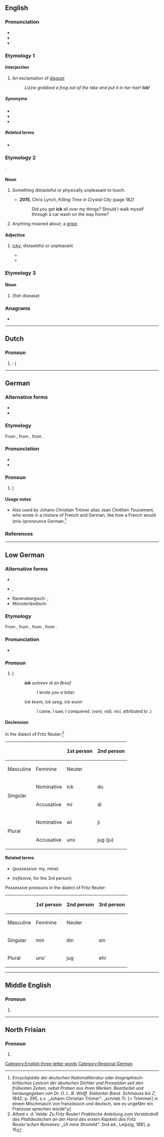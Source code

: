 {{also|-ick}}
==English==

===Pronunciation===
* {{IPA|en|/ɪk/}}
* {{audio|en|en-us-ick.ogg|Audio (US)}}
* {{rhymes|en|ɪk}}

===Etymology 1===

====Interjection====
{{en-interj}}

# An exclamation of [[disgust]]
#: ''Lizzie grabbed a frog out of the lake and put it in her hair! '''Ick'''!''

=====Synonyms=====
* {{l|en|ew}}
* {{l|en|ugh}}
* {{l|en|yuck}}

=====Related terms=====
* {{l|en|icky}}

===Etymology 2===
{{back-form|en|icky}}.

====Noun====
{{en-noun|-}}

# {{lb|en|informal}} Something distasteful or physically unpleasant to touch.
#* '''2015''', Chris Lynch, ''Killing Time in Crystal City'' (page 182)
#*: Did you get '''ick''' all over my things? Should I walk myself through a car wash on the way home?
# {{lb|en|slang}} Anything moaned about; a [[gripe]].

====Adjective====
{{en-adj|?}}

# {{lb|en|informal}} [[icky]]; distasteful or unpleasant.
#* {{quote-book|en|year=2012|author=Sue Moorcroft|title=Dream a Little Dream|passage='It's a bit '''ick''', to be honest, but Rochelle thought it would be funny. Last year we did dragon's diarrhoea, with Tia Maria and chocolate Angel Delight, but nobody would touch it.'}}
#* {{quote-book|en|year=2015|author=Candy J Starr|title=Bad Boy Rock Star: The Complete Story|passage=He thought she would be an embarrassment. That kind of made me feel a bit '''ick'''.}}

===Etymology 3===

====Noun====
{{en-noun|-}}

# {{alternative form of|en|ich|nodot=yes}} (fish disease)

===Anagrams===
* {{anagrams|en|a=cik|CKI}}

[[Category:English three-letter words]]

----

==Dutch==

===Pronoun===
{{head|nl|pronoun}}

# {{alternative form of|nl|ik}}: [[I]]

----

==German==

===Alternative forms===
* {{alter|de|ik}}
* {{alter|de|icke||disjunctive}}

===Etymology===
From {{bor|de|nds|[[ick]]/[[ik]]}}, from {{der|de|gem-pro|*ek}}, from {{der|de|ine-pro|*éǵh₂}}.

===Pronunciation===
* {{IPA|de|/ɪk/}}
* {{audio|de|De-ick.ogg|Audio}}

===Pronoun===
{{head|de|pronoun|cat2=personal pronouns|[[conjunctive]]}}

# {{lb|de|Berlin}} [[I]]
#: {{ux|de|'''Ick''' liebe dir!|I love you!}}

====Usage notes====
* Also used by Johann Christian Trömer alias Jean Chrêtien Toucement, who wrote in a mixture of French and German, like how a French would (mis-)pronounce German.<ref>''Encyclopädie der deutschen Nationalliteratur oder biographisch-kritisches Lexicon der deutschen Dichter und Prosaisten seit den frühesten Zeiten; nebst Proben aus ihren Werken. Bearbeitet und herausgegeben von Dr. O. L. B. Wolff. Siebenter Band. Schmauss bis Z'', 1842, p. 395, s.v. „Johann Christian Trömer“: „schrieb Tr. [= Trömmer] in einem Mischmasch von französisch und deutsch, wie es ungefähr ein Franzose sprechen würde“</ref>

===References===
<references/>

[[Category:Regional German]]

----

==Low German==

===Alternative forms===
* {{l|nds|ik}}
* {{l|nds|ek}}, {{l|nds|eck}}

* Ravensbergisch: {{l|nds|eck}}, {{l|nds|ek}} {{q|used besides ''ick''}}
* Münsterländisch: {{l|nds|-k}} {{q|enclitic; used besides ''ick''}}

===Etymology===
From {{inh|nds|gml|ik}}, from {{inh|nds|osx|ik}}, from {{inh|nds|gem-pro|*ek}}, from {{inh|nds|ine-pro|*éǵh₂}}.

===Pronunciation===
* {{IPA|nds|/ɪk/}}

===Pronoun===
{{head|nds|pronoun}}

# [[I]] {{non-gloss definition|(first person singular pronoun)}}
#: '''''ick''' schreev di en Breef''
#:: ''I wrote you a letter''
#: ''Ick keem, ick seeg, ick wunn''
#:: I came, I saw, I conquered. (''veni, vidi, vici'', attributed to {{w|Julius Caesar}}.)

====Declension====
In the dialect of Fritz Reuter:<ref>Alfred v. d. Velde: ''Zu Fritz Reuter! Praktische Anleitung zum Verständniß des Plattdeutschen an der Hand des ersten Kapitels des Fritz Reuter'schen Romanes: „Ut mine Stromtid“.'' 2nd ed., Leipzig, 1881, p. 15</ref>
{| class="wikitable"
! rowspan="2" colspan="2" |  !! rowspan="2" | 1st person !! rowspan="2" | 2nd person !! colspan="3" | 3rd person
|-
! Masculine !! Feminine !! Neuter
|-
! rowspan="2" | Singular
! Nominative
| ick || du || hei || sei || dat ('t)
|-
! Accusative
| mi || di || em || ehr || dat
|-
! rowspan="2" | Plural
! Nominative
| wi || ji || colspan="3" rowspan="2" | sei
|-
! Accusative
| uns || jug (ju)
|}

====Related terms====
* {{l|nds|mien}} (''possessive'': my, mine)
* {{l|nds|sick}} (''reflexive'', for the 3rd person)

Possessive pronouns in the dialect of Fritz Reuter:
{| class="wikitable"
! rowspan="2" |  !! rowspan="2" | 1st person !! rowspan="2" | 2nd person !! colspan="3" | 3rd person
|-
! Masculine !! Feminine !! Neuter
|-
! Singular
| min || din || sin || ehr || sin
|-
! Plural
| uns' || jug || colspan="3" | ehr
|}

----

==Middle English==

===Pronoun===
{{head|enm|pronoun}}

# {{alt form|enm|I}}

----

==North Frisian==

===Pronoun===
{{head|frr|pronoun}}

# {{alternative form of|frr|ik}}